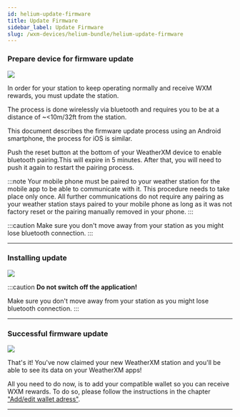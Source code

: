 ```yaml
---
id: helium-update-firmware
title: Update Firmware
sidebar_label: Update Firmware
slug: /wxm-devices/helium-bundle/helium-update-firmware
---
```



### Prepare device for firmware update 


<div class="explanation small-big">
  <img src={useBaseUrl("img/wxm-devices/helium-bundle/update-station.svg")} />
<span>

In order for your station to keep operating normally and receive WXM rewards, you must update the station.

The process is done wirelessly via bluetooth and requires you to be at a distance of ~<10m/32ft from the station.

This document describes the firmware update process using an Android smartphone, the process for iOS is similar.

Push the reset button at the bottom of your WeatherXM device to enable bluetooth pairing.This will expire in 5 minutes. After that, you will need to push it again to restart the pairing process.

:::note
Your mobile phone must be paired to your weather station for the mobile app to be able to communicate with it. This procedure needs to take place only once. All further communications do not require any pairing as your weather station stays paired to your mobile phone as long as it was not factory reset or the pairing manually removed in your phone.
:::

:::caution
Make sure you don't move away from your station as you might lose bluetooth connection.
:::
</span>
</div>

<hr/>

### Installing update 


<div class="explanation small-big">
  <img src={useBaseUrl("img/wxm-devices/helium-bundle/installing-update.svg")} />
  <span>



:::caution
**Do not switch off the application!**

Make sure you don't move away from your station as you might lose bluetooth connection.
:::
  </span>
</div>

<hr/>

### Successful firmware update  


<div class="explanation small-big">
  <img src={useBaseUrl("img/wxm-devices/helium-bundle/station-updated.svg")} />
  <span>

That's it! You've now claimed your new WeatherXM station and you'll be able to see its data on your WeatherXM apps!

All you need to do now, is to add your compatible wallet so you can receive WXM rewards. To do so, please follow the instructions in the chapter ["Add/edit wallet adress"](/wallet/add-edit-wallet#how-to-create-wallet-on-metamask). 


  </span>
</div>

<hr/>